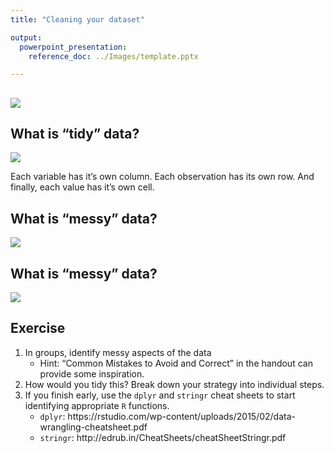 ```yaml
---
title: "Cleaning your dataset"

output: 
  powerpoint_presentation:
    reference_doc: ../Images/template.pptx

---
```


##

![](../Images/ClinicianCodersBranding_FINAL_CMYK_Colour.png)

## What is "tidy" data?

![](../Images/tidy_data.png)

::: notes
Each variable has it's own column. Each observation has its own row. And finally, each value has it's own cell.
:::

## What is "messy" data?

![](../Images/messy_data_1.png)

## What is "messy" data?

![](../Images/messy_data_2.png)

## Exercise

1. In groups, identify messy aspects of the data
    - Hint: "Common Mistakes to Avoid and Correct" in the handout can provide some inspiration.
2. How would you tidy this? Break down your strategy into individual steps.
3. If you finish early, use the `dplyr` and `stringr` cheat sheets to start identifying appropriate `R` functions.
    - `dplyr`: https://rstudio.com/wp-content/uploads/2015/02/data-wrangling-cheatsheet.pdf
    - `stringr`: http://edrub.in/CheatSheets/cheatSheetStringr.pdf 
